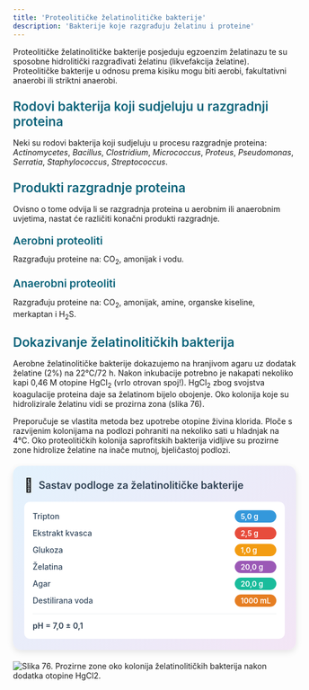 ```yaml
---
title: 'Proteolitičke želatinolitičke bakterije'
description: 'Bakterije koje razgrađuju želatinu i proteine'
---
```



Proteolitičke želatinolitičke bakterije posjeduju egzoenzim želatinazu te su sposobne hidrolitički razgrađivati želatinu (likvefakcija želatine). Proteolitičke bakterije u odnosu prema kisiku mogu biti aerobi, fakultativni anaerobi ili striktni anaerobi.

<h3 style="color: #096279; font-size: 1.4rem; font-weight: 600; margin: 1.5rem 0 1rem 0;">Rodovi bakterija koji sudjeluju u razgradnji proteina</h3>

Neki su rodovi bakterija koji sudjeluju u procesu razgradnje proteina: *Actinomycetes*, *Bacillus*, *Clostridium*, *Micrococcus*, *Proteus*, *Pseudomonas*, *Serratia*, *Staphylococcus*, *Streptococcus*.

<h3 style="color: #096279; font-size: 1.4rem; font-weight: 600; margin: 1.5rem 0 1rem 0;">Produkti razgradnje proteina</h3>

Ovisno o tome odvija li se razgradnja proteina u aerobnim ili anaerobnim uvjetima, nastat će različiti konačni produkti razgradnje.

<h4 style="color: #096279; font-size: 1.2rem; font-weight: 600; margin: 1.2rem 0 0.8rem 0;">Aerobni proteoliti</h4>
Razgrađuju proteine na: CO<sub>2</sub>, amonijak i vodu.

<h4 style="color: #096279; font-size: 1.2rem; font-weight: 600; margin: 1.2rem 0 0.8rem 0;">Anaerobni proteoliti</h4>
Razgrađuju proteine na: CO<sub>2</sub>, amonijak, amine, organske kiseline, merkaptan i H<sub>2</sub>S.

<h3 style="color: #096279; font-size: 1.4rem; font-weight: 600; margin: 1.5rem 0 1rem 0;">Dokazivanje želatinolitičkih bakterija</h3>

Aerobne želatinolitičke bakterije dokazujemo na hranjivom agaru uz dodatak želatine (2%) na 22°C/72 h. Nakon inkubacije potrebno je nakapati nekoliko kapi 0,46 M otopine HgCl<sub>2</sub> (vrlo otrovan spoj!). HgCl<sub>2</sub> zbog svojstva koagulacije proteina daje sa želatinom bijelo obojenje. Oko kolonija koje su hidrolizirale želatinu vidi se prozirna zona (slika 76).

Preporučuje se vlastita metoda bez upotrebe otopine živina klorida. Ploče s razvijenim kolonijama na podlozi pohraniti na nekoliko sati u hladnjak na 4°C. Oko proteolitičkih kolonija saprofitskih bakterija vidljive su prozirne zone hidrolize želatine na inače mutnoj, bjeličastoj podlozi.

<div style="max-width: 520px; background: linear-gradient(135deg, #e3f2fd 0%, #f3e5f5 100%); border-radius: 15px; padding: 20px; box-shadow: 0 4px 12px rgba(0,0,0,0.1); margin: 20px auto;">
  <div style="display: flex; align-items: center; margin-bottom: 15px;">
    <span style="font-size: 24px; margin-right: 10px;">🧫</span>
    <h3 style="margin: 0; color: #2c3e50; font-weight: 600; font-size: 18px;">Sastav podloge za želatinolitičke bakterije</h3>
  </div>
  <div style="background: white; border-radius: 10px; padding: 15px;">
    <div style="display: grid; grid-template-columns: minmax(0, 1fr) auto; gap: 8px 15px; align-items: center;">
      <span style="font-weight: 500; color: #34495e; font-size: 14px;">Tripton</span>
      <span style="background: #3498db; color: white; padding: 3px 10px; border-radius: 15px; font-size: 13px; font-weight: 600;">5,0 g</span>
      <span style="font-weight: 500; color: #34495e; font-size: 14px;">Ekstrakt kvasca</span>
      <span style="background: #e74c3c; color: white; padding: 3px 10px; border-radius: 15px; font-size: 13px; font-weight: 600;">2,5 g</span>
      <span style="font-weight: 500; color: #34495e; font-size: 14px;">Glukoza</span>
      <span style="background: #f39c12; color: white; padding: 3px 10px; border-radius: 15px; font-size: 13px; font-weight: 600;">1,0 g</span>
      <span style="font-weight: 500; color: #34495e; font-size: 14px;">Želatina</span>
      <span style="background: #9b59b6; color: white; padding: 3px 10px; border-radius: 15px; font-size: 13px; font-weight: 600;">20,0 g</span>
      <span style="font-weight: 500; color: #34495e; font-size: 14px;">Agar</span>
      <span style="background: #1abc9c; color: white; padding: 3px 10px; border-radius: 15px; font-size: 13px; font-weight: 600;">20,0 g</span>
      <span style="font-weight: 500; color: #34495e; font-size: 14px;">Destilirana voda</span>
      <span style="background: #e67e22; color: white; padding: 3px 10px; border-radius: 15px; font-size: 13px; font-weight: 600;">1000 mL</span>
    </div>
    <div style="margin-top: 12px; padding-top: 12px; border-top: 1px solid #ecf0f1;">
      <span style="font-weight: 600; color: #2c3e50; font-size: 14px;">pH = 7,0 ± 0,1</span>
    </div>
  </div>
</div>

![Slika 76. Prozirne zone oko kolonija želatinolitičkih bakterija nakon dodatka otopine HgCl2.](/images/slika76.jpg)


